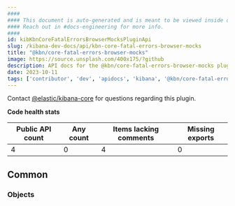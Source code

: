 ```yaml
---
####
#### This document is auto-generated and is meant to be viewed inside our experimental, new docs system.
#### Reach out in #docs-engineering for more info.
####
id: kibKbnCoreFatalErrorsBrowserMocksPluginApi
slug: /kibana-dev-docs/api/kbn-core-fatal-errors-browser-mocks
title: "@kbn/core-fatal-errors-browser-mocks"
image: https://source.unsplash.com/400x175/?github
description: API docs for the @kbn/core-fatal-errors-browser-mocks plugin
date: 2023-10-11
tags: ['contributor', 'dev', 'apidocs', 'kibana', '@kbn/core-fatal-errors-browser-mocks']
---
```




Contact [@elastic/kibana-core](https://github.com/orgs/elastic/teams/kibana-core) for questions regarding this plugin.

**Code health stats**

| Public API count  | Any count | Items lacking comments | Missing exports |
|-------------------|-----------|------------------------|-----------------|
| 4 | 0 | 4 | 0 |

## Common

### Objects
<DocDefinitionList data={kbnCoreFatalErrorsBrowserMocksObj.common.objects}/>

